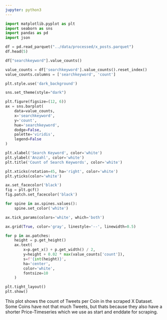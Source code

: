 ```yaml
---
jupyter: python3
---
```


```python
import matplotlib.pyplot as plt
import seaborn as sns
import pandas as pd
import json

```

```python
df = pd.read_parquet("../data/processed/x_posts.parquet")
df.head(5)
```

```python
df["searchkeyword"].value_counts()
```

```python
value_counts = df['searchkeyword'].value_counts().reset_index()
value_counts.columns = ['searchkeyword', 'count']

plt.style.use('dark_background')

sns.set_theme(style="dark")

plt.figure(figsize=(12, 6))
ax = sns.barplot(
    data=value_counts,
    x='searchkeyword',
    y='count',
    hue='searchkeyword',
    dodge=False,
    palette='viridis',
    legend=False
)

plt.xlabel('Search Keyword', color='white')
plt.ylabel('Anzahl', color='white')
plt.title('Count of Search Keywords', color='white')

plt.xticks(rotation=45, ha='right', color='white')
plt.yticks(color='white')

ax.set_facecolor('black')
fig = plt.gcf()
fig.patch.set_facecolor('black')

for spine in ax.spines.values():
    spine.set_color('white')

ax.tick_params(colors='white', which='both')

ax.grid(True, color='gray', linestyle='--', linewidth=0.5)

for p in ax.patches:
    height = p.get_height()
    ax.text(
        x=p.get_x() + p.get_width() / 2,
        y=height + 0.02 * max(value_counts['count']),
        s=f'{int(height)}',
        ha='center',
        color='white',
        fontsize=10
    )

plt.tight_layout()
plt.show()
```

This plot shows the count of Tweets per Coin in the scraped X Dataset. Some Coins have not that much Tweets, but thats because they also have a shorter Price-Timeseries which we use as start and enddate for scraping.